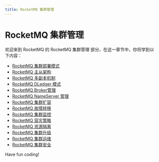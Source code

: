 ```yaml
---
title: RocketMQ 集群管理
---
```


# RocketMQ 集群管理

欢迎来到 RocketMQ 的 RocketMQ 集群管理 部分，在这一章节中，你将学到以下内容：

- [RocketMQ 集群部署模式](./0-rocketmq-cluster-deployment-model.mdx)
- [RocketMQ 主从架构](./1-rocketmq-master-slave-architecture.mdx)
- [RocketMQ 多副本机制](./2-rocketmq-multiple-replica-mechanism.mdx)
- [RocketMQ DLedger 模式](./3-rocketmq-dledger-mode.mdx)
- [RocketMQ Broker管理](./4-rocketmq-broker-management.mdx)
- [RocketMQ NameServer 管理](./5-rocketmq-nameserver-management.mdx)
- [RocketMQ 集群扩容](./6-rocketmq-cluster-scaling.mdx)
- [RocketMQ 故障转移](./7-rocketmq-failover.mdx)
- [RocketMQ 集群监控](./8-rocketmq-cluster-monitoring.mdx)
- [RocketMQ 容灾策略](./9-rocketmq-disaster-recovery-strategy.mdx)
- [RocketMQ 资源隔离](./10-rocketmq-resource-isolation.mdx)
- [RocketMQ 集群升级](./11-rocketmq-cluster-upgrade.mdx)
- [RocketMQ 集群运维](./12-rocketmq-cluster-operation-and-maintenance.mdx)
- [RocketMQ 集群安全](./13-rocketmq-cluster-security.mdx)

Have fun coding!